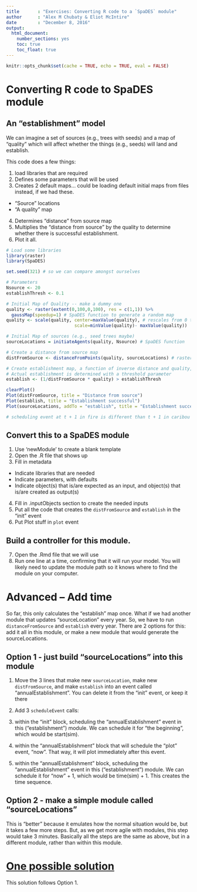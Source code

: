 ```yaml
---
title       : "Exercises: Converting R code to a `SpaDES` module"
author      : "Alex M Chubaty & Eliot McIntire"
date        : "December 8, 2016"
output: 
  html_document: 
    number_sections: yes
    toc: true
    toc_float: true
---
```


```r
knitr::opts_chunk$set(cache = TRUE, echo = TRUE, eval = FALSE)
```

# Converting R code to SpaDES module

## An "establishment" model

We can imagine a set of sources (e.g., trees with seeds) and a map of "quality" which will affect whether the things (e.g., seeds) will land and establish. 

This code does a few things:

1. load libraries that are required
2. Defines some parameters that will be used 
3. Creates 2 default maps... could be loading default initial maps from files instead, if we had these.

  - "Source" locations
  - "A quality" map
  
4. Determines "distance" from source map
5. Multiplies the "distance from source" by the quality to determine whether there is successful establishment.
5. Plot it all.

```r
# Load some libraries
library(raster)
library(SpaDES)

set.seed(321) # so we can compare amongst ourselves

# Parameters
Nsource <- 20
establishThresh <- 0.1

# Initial Map of Quality -- make a dummy one
quality <- raster(extent(0,100,0,100), res = c(1,1)) %>%
  gaussMap(speedup=1) # SpaDES function to generate a random map
quality <- scale(quality, center=maxValue(quality), # rescales from 0 to 1
                          scale=minValue(quality)- maxValue(quality))

# Initial Map of sources (e.g., seed trees maybe)
sourceLocations = initiateAgents(quality, Nsource) # SpaDES function

# Create a distance from source map
distFromSource <- distanceFromPoints(quality, sourceLocations) # raster function

# Create establishment map, a function of inverse distance and quality, 
# Actual establishment is determined with a threshold parameter
establish <- (1/distFromSource * quality) > establishThresh

clearPlot()
Plot(distFromSource, title = "Distance from source")
Plot(establish, title = "Establishment successful")
Plot(sourceLocations, addTo = "establish", title = "Establishment successful")

# scheduling event at t + 1 in fire is different than t + 1 in caribou explain
```

## Convert this to a SpaDES module

1. Use 'newModule' to create a blank template
2. Open the .R file that shows up
3. Fill in metadata

  - Indicate libraries that are needed
  - Indicate parameters, with defaults
  - Indicate object(s) that is/are expected as an input, and object(s) that 
  is/are created as output(s)

4. Fill in .inputObjects section to create the needed inputs
5. Put all the code that creates the `distFromSource` and `establish` in the "init" event
6. Put Plot stuff in `plot` event

## Build a controller for this module.

7. Open the .Rmd file that we will use
8. Run one line at a time, confirming that it will run your model. You will likely need to update the module path so it knows where to find the module on your computer.

# Advanced -- Add time

So far, this only calculates the "establish" map once. What if we had another module that updates "sourceLocation" every year. So, we have to run `distanceFromSource` and `establish` every year. There are 2 options for this: add it all in this module, or make a new module that would generate the sourceLocations.

## Option 1 - just build "sourceLocations" into this module

1. Move the 3 lines that make new `sourceLocation`, make new `distFromSource`, and make `establish` into an event called "annualEstablishment". You can delete it from the "init" event, or keep it there
2. Add 3 `scheduleEvent` calls:

  1. within the "init" block, scheduling the "annualEstablishment" event in this ("establishment") module. We can schedule it for "the beginning", which would be start(sim).
  2. within the "annualEstablishment" block that will schedule the "plot" event, "now". That way, it will plot immediately after this event.
  3. within the "annualEstablishment" block, scheduling the "annualEstablishment" event in this ("establishment") module. We can schedule it for "now" + 1, which would be time(sim) + 1. This creates the time sequence.

## Option 2 - make a simple module called "sourceLocations"

This is "better" because it emulates how the normal situation would be, but it takes a few more steps. But, as we get more agile with modules, this step would take 3 minutes. Basically all the steps are the same as above, but in a different module, rather than within this module.


# [One possible solution](htmlpreview.github.io/?https://github.com/PredictiveEcology/SpaDES-modules/blob/master/modules/establishment/establishment.html)

This solution follows Option 1.









